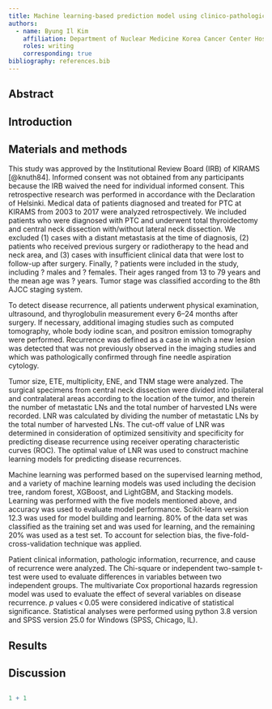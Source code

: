 ---
title: Machine learning-based prediction model using clinico-pathologic factors for papillary thyroid carcinoma recurrence
authors:
  - name: Byung Il Kim
    affiliation: Department of Nuclear Medicine Korea Cancer Center Hospital the Korea Institute of Radiological and Medical Sciences
    roles: writing
    corresponding: true
bibliography: references.bib
---

## **Abstract**

## **Introduction**

## **Materials and methods**

This study was approved by the Institutional Review Board (IRB) of KIRAMS [@knuth84]. Informed consent was not obtained from any participants because the IRB waived the need for individual informed consent. This retrospective research was performed in accordance with the Declaration of Helsinki. Medical data of patients diagnosed and treated for PTC at KIRAMS from 2003 to 2017 were analyzed retrospectively. We included patients who were diagnosed with PTC and underwent total thyroidectomy and central neck dissection with/without lateral neck dissection. We excluded (1) cases with a distant metastasis at the time of diagnosis, (2) patients who received previous surgery or radiotherapy to the head and neck area, and (3) cases with insufficient clinical data that were lost to follow-up after surgery. Finally, ? patients were included in the study, including ? males and ? females. Their ages ranged from 13 to 79 years and the mean age was ? years. Tumor stage was classified according to the 8th AJCC staging system.

To detect disease recurrence, all patients underwent physical examination, ultrasound, and thyroglobulin measurement every 6–24 months after surgery. If necessary, additional imaging studies such as computed tomography, whole body iodine scan, and positron emission tomography were performed. Recurrence was defined as a case in which a new lesion was detected that was not previously observed in the imaging studies and which was pathologically confirmed through fine needle aspiration cytology.

Tumor size, ETE, multiplicity, ENE, and TNM stage were analyzed. The surgical specimens from central neck dissection were divided into ipsilateral and contralateral areas according to the location of the tumor, and therein the number of metastatic LNs and the total number of harvested LNs were recorded. LNR was calculated by dividing the number of metastatic LNs by the total number of harvested LNs. The cut-off value of LNR was determined in consideration of optimized sensitivity and specificity for predicting disease recurrence using receiver operating characteristic curves (ROC). The optimal value of LNR was used to construct machine learning models for predicting disease recurrences.

Machine learning was performed based on the supervised learning method, and a variety of machine learning models was used including the decision tree, random forest, XGBoost, and LightGBM, and Stacking models. Learning was performed with the five models mentioned above, and accuracy was used to evaluate model performance. Scikit-learn version 12.3 was used for model building and learning. 80% of the data set was classified as the training set and was used for learning, and the remaining 20% was used as a test set. To account for selection bias, the five-fold-cross-validation technique was applied.

Patient clinical information, pathologic information, recurrence, and cause of recurrence were analyzed. The Chi-square or independent two-sample t-test were used to evaluate differences in variables between two independent groups. The multivariate Cox proportional hazards regression model was used to evaluate the effect of several variables on disease recurrence. *p* values \< 0.05 were considered indicative of statistical significance. Statistical analyses were performed using python 3.8 version and SPSS version 25.0 for Windows (SPSS, Chicago, IL).

## **Results**

## **Discussion**

## 

```{r}
1 + 1
```
